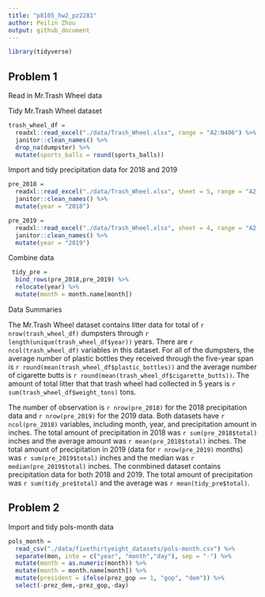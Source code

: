```yaml
---
title: "p8105_hw2_pz2281"
author: Peilin Zhou
output: github_document
---
```


```r
library(tidyverse)
```
## Problem 1

Read in Mr.Trash Wheel data

Tidy Mr.Trash Wheel dataset
```r
trash_wheel_df = 
  readxl::read_excel("./data/Trash_Wheel.xlsx", range = "A2:N406") %>% 
  janitor::clean_names() %>% 
  drop_na(dumpster) %>% 
  mutate(sports_balls = round(sports_balls))
```

Import and tidy precipitation data for 2018 and 2019

```r
pre_2018 = 
  readxl::read_excel("./data/Trash_Wheel.xlsx", sheet = 5, range = "A2:B14") %>%
  janitor::clean_names() %>% 
  mutate(year = "2018")

pre_2019 = 
  readxl::read_excel("./data/Trash_Wheel.xlsx", sheet = 4, range = "A2:B8") %>% 
  janitor::clean_names() %>% 
  mutate(year = "2019")
```

Combine data

```r
 tidy_pre = 
  bind_rows(pre_2018,pre_2019) %>% 
  relocate(year) %>% 
  mutate(month = month.name[month])
```



Data Summaries

The Mr.Trash Wheel dataset contains litter data for total of `r nrow(trash_wheel_df)` dumpsters through `r length(unique(trash_wheel_df$year))` years. There are `r ncol(trash_wheel_df)` variables in this dataset. For all of the dumpsters, the average number of plastic bottles they received through the five-year span is `r round(mean(trash_wheel_df$plastic_bottles))` and the average number of cigarette butts is `r round(mean(trash_wheel_df$cigarette_butts))`. The amount of total litter that that trash wheel had collected in 5 years is `r sum(trash_wheel_df$weight_tons)` tons.

The number of observation is `r nrow(pre_2018)` for the 2018 precipitation data and `r nrow(pre_2019)` for the 2019 data. Both datasets have `r ncol(pre_2018)` variables, including month, year, and precipitation amount in inches. The total amount of precipitation in 2018 was `r sum(pre_2018$total)` inches and the average amount  was `r mean(pre_2018$total)` inches. The total amount of precipitation in 2019 (data for `r nrow(pre_2019)` months) was `r sum(pre_2019$total)` inches and the median was `r median(pre_2019$total)` inches. The conmbined dataset contains precipitation data for both 2018 and 2019. The total amount of precipitation was `r sum(tidy_pre$total)` and the average was `r mean(tidy_pre$total)`.

## Problem 2

Import and tidy pols-month data

```r
pols_month =
  read_csv("./data/fivethirtyeight_datasets/pols-month.csv") %>% 
  separate(mon, into = c("year", "month","day"), sep = "-") %>% 
  mutate(month = as.numeric(month)) %>% 
  mutate(month = month.name[month]) %>% 
  mutate(president = ifelse(prez_gop == 1, "gop", "dem")) %>% 
  select(-prez_dem,-prez_gop,-day)
```





